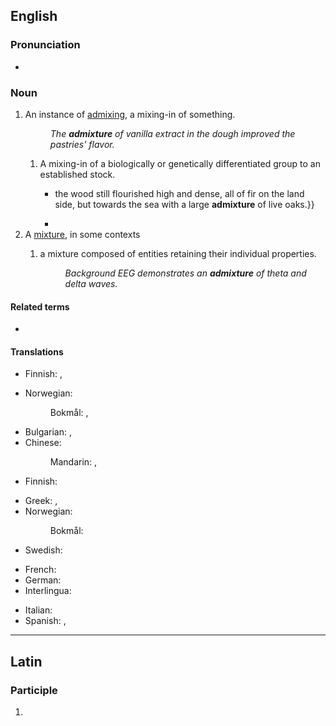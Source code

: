 ==English==

===Pronunciation===
* {{audio|en-us-admixture.ogg|Audio (US)|lang=en}}

===Noun===
{{en-noun}}

# An instance of [[admix]]ing, a mixing-in of something.
#: ''The '''admixture''' of vanilla extract in the dough improved the pastries' flavor.''
## A mixing-in of a biologically or genetically differentiated group to an established stock.
##* {{quote-book|year=1883|author=[[w:Robert Louis Stevenson|Robert Louis Stevenson]]|title=[[w:Treasure Island|Treasure Island]]|passage={{...}} the wood still flourished high and dense, all of fir on the land side, but towards the sea with a large '''admixture''' of live oaks.}}
##* {{quote-book|year=1928|title=The Curse of Yig|author=H. P. Lovecraft and Zealia Bishop|passage=Both were lean, raw-boned specimens; the man tall, sandy, and grey-eyed, and the woman short and rather dark, with a black straightness of hair suggesting a slight Indian '''admixture'''.}}
# A [[mixture]], in some contexts
## {{lb|en|epilepsy}} a mixture composed of entities retaining their individual properties.
##: ''Background EEG demonstrates an '''admixture''' of theta and delta waves.''

====Related terms====
* {{l|en|admix}}

====Translations====
{{trans-top|instance of mixing in}}
* Finnish: {{t+|fi|lisäys}}, {{t+|fi|lisääminen}}
{{trans-mid}}
* Norwegian:
*: Bokmål: {{t|nb|tilsetning|m|f}}, {{t|nb|tilføring|m|f}} {{qualifier|present participle of tilføre}}
{{trans-bottom}}

{{trans-top|mixture}}
* Bulgarian: {{t+|bg|смес}}, {{t+|bg|примес}}
* Chinese:
*: Mandarin: {{t+|cmn|混合|tr=hùnhé|sc=Hani}}, {{t+|cmn|混合物|tr=hùnhéwù|sc=Hani}}
* Finnish: {{t+|fi|sekoitus}}
{{trans-mid}}
* Greek: {{t|el|πρόσμιξη|f}}, {{t|el|σύμμιξη|f}}
* Norwegian:
*: Bokmål: {{t+|nb|blanding|m|f}}
* Swedish: {{t+|sv|blandning|c}}
{{trans-bottom}}

{{checktrans-top}}
* French: {{t-check|fr|mélange}}
* German: {{t-check|de|Beimischung}}
* Interlingua: {{t-check|ia|admixtion}}
{{trans-mid}}
* Italian: {{t-check|it|mescolanza|f}}
* Spanish: {{t-check|es|adición|f}}, {{t-check|es|mezcla|f}}
{{trans-bottom}}

----

==Latin==

===Participle===
{{la-part-form|admixtūre}}

# {{inflection of|admixtūrus||voc|m|s|lang=la}}